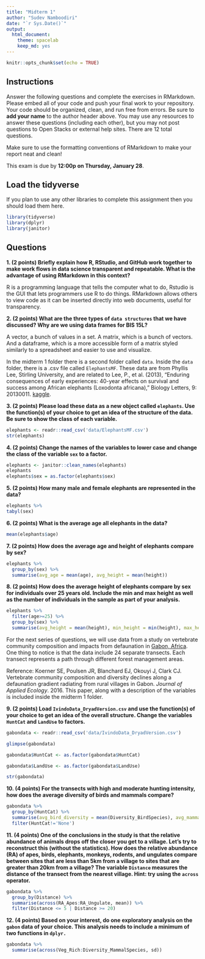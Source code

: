 ```yaml
---
title: "Midterm 1"
author: "Sudev Namboodiri"
date: "`r Sys.Date()`"
output:
  html_document: 
    theme: spacelab
    keep_md: yes
---
```


```r
knitr::opts_chunk$set(echo = TRUE)
```

## Instructions
Answer the following questions and complete the exercises in RMarkdown. Please embed all of your code and push your final work to your repository. Your code should be organized, clean, and run free from errors. Be sure to **add your name** to the author header above. You may use any resources to answer these questions (including each other), but you may not post questions to Open Stacks or external help sites. There are 12 total questions.  

Make sure to use the formatting conventions of RMarkdown to make your report neat and clean!  

This exam is due by **12:00p on Thursday, January 28**.  

## Load the tidyverse
If you plan to use any other libraries to complete this assignment then you should load them here.
```r
library(tidyverse)
library(dplyr)
library(janitor)
```

## Questions
**1. (2 points) Briefly explain how R, RStudio, and GitHub work together to make work flows in data science transparent and repeatable. What is the advantage of using RMarkdown in this context?**  

R is a programming language that tells the computer what to do, Rstudio is the GUI that lets programmers use R to do things. RMarkdown allows others to view code as it can be inserted directly into web documents, useful for transparency.

**2. (2 points) What are the three types of `data structures` that we have discussed? Why are we using data frames for BIS 15L?**

A vector, a bunch of values in a set. A matrix, which is a bunch of vectors. And a dataframe, which is a more accessible form of a matrix styled similarly to a spreadsheet and easier to use and visualize.

In the midterm 1 folder there is a second folder called `data`. Inside the `data` folder, there is a .csv file called `ElephantsMF`. These data are from Phyllis Lee, Stirling University, and are related to Lee, P., et al. (2013), "Enduring consequences of early experiences: 40-year effects on survival and success among African elephants (Loxodonta africana)," Biology Letters, 9: 20130011. [kaggle](https://www.kaggle.com/mostafaelseidy/elephantsmf).  

**3. (2 points) Please load these data as a new object called `elephants`. Use the function(s) of your choice to get an idea of the structure of the data. Be sure to show the class of each variable.**

```r
elephants <- readr::read_csv('data/ElephantsMF.csv')
str(elephants)

```


**4. (2 points) Change the names of the variables to lower case and change the class of the variable `sex` to a factor.**
```r
elephants <- janitor::clean_names(elephants)
elephants
elephants$sex = as.factor(elephants$sex)

```

**5. (2 points) How many male and female elephants are represented in the data?**

```r
elephants %>%
tabyl(sex)

```


**6. (2 points) What is the average age all elephants in the data?**

```r

mean(elephants$age)

```


**7. (2 points) How does the average age and height of elephants compare by sex?**

```r

elephants %>%
  group_by(sex) %>%
  summarise(avg_age = mean(age), avg_height = mean(height))

```


**8. (2 points) How does the average height of elephants compare by sex for individuals over 25 years old. Include the min and max height as well as the number of individuals in the sample as part of your analysis.**

```r

elephants %>%
  filter(age>=25) %>%
  group_by(sex) %>%
  summarise(avg_height = mean(height), min_height = min(height), max_height = max(height))

```


For the next series of questions, we will use data from a study on vertebrate community composition and impacts from defaunation in [Gabon, Africa](https://en.wikipedia.org/wiki/Gabon). One thing to notice is that the data include 24 separate transects. Each transect represents a path through different forest management areas.  

Reference: Koerner SE, Poulsen JR, Blanchard EJ, Okouyi J, Clark CJ. Vertebrate community composition and diversity declines along a defaunation gradient radiating from rural villages in Gabon. _Journal of Applied Ecology_. 2016. This paper, along with a description of the variables is included inside the midterm 1 folder.  

**9. (2 points) Load `IvindoData_DryadVersion.csv` and use the function(s) of your choice to get an idea of the overall structure. Change the variables `HuntCat` and `LandUse` to factors.**

```r
gabondata <- readr::read_csv('data/IvindoData_DryadVersion.csv')

glimpse(gabondata)

gabondata$HuntCat <- as.factor(gabondata$HuntCat)

gabondata$LandUse <- as.factor(gabondata$LandUse)

str(gabondata)

```


**10. (4 points) For the transects with high and moderate hunting intensity, how does the average diversity of birds and mammals compare?**

```r
gabondata %>%
  group_by(HuntCat) %>%
  summarise(avg_bird_diversity = mean(Diversity_BirdSpecies), avg_mammal_diversity =mean(Diversity_MammalSpecies))%>%
  filter(HuntCat!='None')
```



**11. (4 points) One of the conclusions in the study is that the relative abundance of animals drops off the closer you get to a village. Let's try to reconstruct this (without the statistics). How does the relative abundance (RA) of apes, birds, elephants, monkeys, rodents, and ungulates compare between sites that are less than 5km from a village to sites that are greater than 20km from a village? The variable `Distance` measures the distance of the transect from the nearest village. Hint: try using the `across` operator.**  
```r

gabondata %>%
  group_by(Distance) %>%
  summarise(across(RA_Apes:RA_Ungulate, mean)) %>%
  filter(Distance <= 5 | Distance >= 20)

```

**12. (4 points) Based on your interest, do one exploratory analysis on the `gabon` data of your choice. This analysis needs to include a minimum of two functions in `dplyr.`**

```r

gabondata %>%
  summarise(across(Veg_Rich:Diversity_MammalSpecies, sd))
  

```


